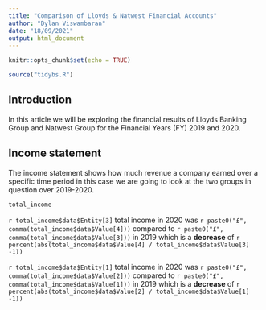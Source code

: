 ---
title: "Comparison of Lloyds & Natwest Financial Accounts"
author: "Dylan Viswambaran"
date: "18/09/2021"
output: html_document
---

```{r setup, include=FALSE}
knitr::opts_chunk$set(echo = TRUE)
```

```{r source, echo=FALSE, message=FALSE, warning=FALSE}
source("tidybs.R")

```

## Introduction

In this article we will be exploring the financial results of Lloyds Banking Group and Natwest Group for the Financial Years (FY) 2019 and 2020.

## Income statement

The income statement shows how much revenue a company earned over a specific time period in this case we are going to look at the two groups in question over 2019-2020.

```{r total_income, echo=FALSE}
total_income
```

`r total_income$data$Entity[3]` total income in 2020 was `r paste0("£", comma(total_income$data$Value[4]))` compared to `r paste0("£", comma(total_income$data$Value[3]))` in 2019 which is a **decrease** of `r percent(abs(total_income$data$Value[4] / total_income$data$Value[3] -1))`


`r total_income$data$Entity[1]` total income in 2020 was `r paste0("£", comma(total_income$data$Value[2]))` compared to `r paste0("£", comma(total_income$data$Value[1]))` in 2019 which is a **decrease** of `r percent(abs(total_income$data$Value[2] / total_income$data$Value[1] -1))`
